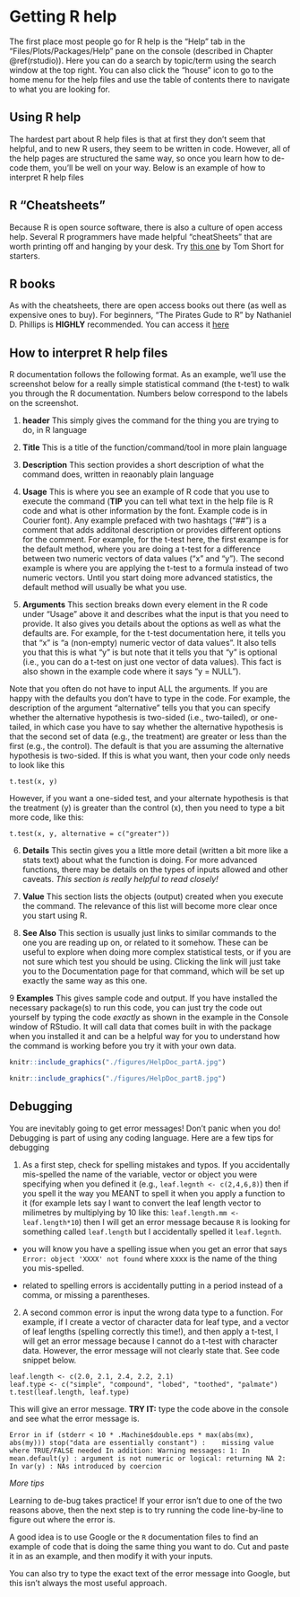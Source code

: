 # Getting R help {#help}

The first place most people go for R help is the "Help" tab in the "Files/Plots/Packages/Help" pane on the console (described in Chapter \@ref(rstudio)). Here you can do a search by topic/term using the search window at the top right. You can also click the "house" icon to go to the home menu for the help files and use the table of contents there to navigate to what you are looking for.

## Using R help

The hardest part about R help files is that at first they don't seem that helpful, and to new R users, they seem to be written in code. However, all of the help pages are structured the same way, so once you learn how to de-code them, you'll be well on your way. Below is an example of how to interpret R help files

## R "Cheatsheets"

Because R is open source software, there is also a culture of open access help. Several R programmers have made helpful "cheatSheets" that are worth printing off and hanging by your desk. Try [this one](https://cran.r-project.org/doc/contrib/Short-refcard.pdf) by Tom Short for starters.

## R books

As with the cheatsheets, there are open access books out there (as well as expensive ones to buy). For beginners, "The Pirates Gude to R" by Nathaniel D. Phillips is **HIGHLY** recommended. You can access it [here](https://bookdown.org/ndphillips/YaRrr/) 

## How to interpret R help files

R documentation follows the following format. As an example, we'll use the screenshot below for a really simple statistical command (the t-test) to walk you through the R documentation. Numbers below correspond to the labels on the screenshot.

1. **header** This simply gives the command for the thing you are trying to do, in R language

2. **Title** This is a title of the function/command/tool in more plain language

3. **Description** This section provides a short description of what the command does, written in reaonably plain language

4. **Usage** This is where you see an example of R code that you use to execute the command (**TIP** you can tell what text in the help file is R code and what is other information by the font. Example code is in Courier font). Any example prefaced with two hashtags ("##") is a comment that adds additonal description or provides different options for the comment. For example, for the t-test here, the first exampe is for the default method, where you are doing a t-test for a difference between two numeric vectors of data values ("x" and "y"). The second example is where you are applying the t-test to a formula instead of two numeric vectors. Until you start doing more advanced statistics, the default method will usually be what you use.

5. **Arguments** This section breaks down every element in the R code under "Usage" above it and describes what the input is that you need to provide. It also gives you details about the options as well as what the defaults are. For example, for the t-test documentation here, it tells you that "x" is "a (non-empty) numeric vector of data values". It also tells you that this is what "y" is but note that it tells you that "y" is optional (i.e., you can do a t-test on just one vector of data values). This fact is also shown in the example code where it says "y = NULL").

Note that you often do not have to input ALL the arguments. If you are happy with the defaults you don't have to type in the code. For example, the description of the argument "alternative" tells you that you can specify whether the alternative hypothesis is two-sided (i.e., two-tailed), or one-tailed, in which case you have to say whether the alternative hypothesis is that the second set of data (e.g., the treatment) are greater or less than the first (e.g., the control). The default is that you are assuming the alternative hypothesis is two-sided. If this is what you want, then your code only needs to look like this

``` t.test(x, y)```

However, if you want a one-sided test, and your alternate hypothesis is that the treatment (y) is greater than the control (x), then you need to type a bit more code, like this: 

```t.test(x, y, alternative = c("greater"))``` 


6. **Details** This sectin gives you a little more detail (written a bit more like a stats text) about what the function is doing. For more advanced functions, there may be details on the types of inputs allowed and other caveats. *This section is really helpful to read closely!*

7. **Value** This section lists the objects (output) created when you execute the command. The relevance of this list will become more clear once you start using R.

8. **See Also** This section is usually just links to similar commands to the one you are reading up on, or related to it somehow. These can be useful to explore when doing more complex statistical tests, or if you are not sure which test you should be using. Clicking the link will just take you to the Documentation page for that command, which will be set up exactly the same way as this one.

9 **Examples** This gives sample code and output. If you have installed the necessary package(s) to run this code, you can just try the code out yourself by typing the code *exactly* as shown in the example in the Console window of RStudio. It will call data that comes built in with the package when you installed it and can be a helpful way for you to understand how the command is working before you try it with your own data. 


```r
knitr::include_graphics("./figures/HelpDoc_partA.jpg")
```

```r
knitr::include_graphics("./figures/HelpDoc_partB.jpg")
```

## Debugging

You are inevitably going to get error messages! Don't panic when you do! Debugging is part of using any coding language. Here are a few tips for debugging

1. As a first step, check for spelling mistakes and typos. If you accidentally mis-spelled the name of the variable, vector or object you were specifying when you defined it (e.g., ```leaf.legnth <- c(2,4,6,8)```) then if you spell it the way you MEANT to spell it when you apply a function to it (for example lets say I want to convert the leaf length vector to milimetres by multiplying by 10 like this: ```leaf.length.mm <- leaf.length*10```) then I will get an error message because ```R``` is looking for something called ```leaf.length``` but I accidentally spelled it ```leaf.legnth```.
- you will know you have a spelling issue when you get an error that says ```Error: object 'XXXX' not found``` where xxxx is the name of the thing you mis-spelled.

- related to spelling errors is accidentally putting in a period instead of a comma, or missing a parentheses. 

2. A second common error is input the wrong data type to a function. For example, if I create a vector of character data for leaf type, and a vector of leaf lengths (spelling correctly this time!), and then apply a t-test, I will get an error message because I cannot do a t-test with character data. However, the error message will not clearly state that. See code snippet below.

```
leaf.length <- c(2.0, 2.1, 2.4, 2.2, 2.1)
leaf.type <- c("simple", "compound", "lobed", "toothed", "palmate")
t.test(leaf.length, leaf.type)
```

This will give an error message. **TRY IT:** type the code above in the console and see what the error message is.

```Error in if (stderr < 10 * .Machine$double.eps * max(abs(mx), abs(my))) stop("data are essentially constant") : 
  missing value where TRUE/FALSE needed
In addition: Warning messages:
1: In mean.default(y) : argument is not numeric or logical: returning NA
2: In var(y) : NAs introduced by coercion```


*More tips*

Learning to de-bug takes practice! If your error isn't due to one of the two reasons above, then the next step is to try running the code line-by-line to figure out where the error is.

A good idea is to use Google or the ```R``` documentation files to find an example of code that is doing the same thing you want to do. Cut and paste it in as an example, and then modify it with your inputs.

You can also try to type the exact text of the error message into Google, but this isn't always the most useful approach. 
